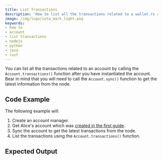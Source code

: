```yaml
---
title: List Transactions
description: 'How to list all the transactions related to a wallet.rs account.'
image: /img/logo/iota_mark_light.png
keywords:
- how to
- account
- list transactions
- nodejs
- python
- java
- rust
---
```



You can list all the transactions related to an account by calling the `Account.transactions()` function after you
have instantiated the account. Bear in mind that you will need to call the `Account.sync()` function to get the latest
information from the node.

## Code Example

The following example will:

1. Create an account manager.
2. Get Alice's account which was [created in the first guide](../accounts_and_addresses/01_create_a_wallet_account.mdx).
3. Sync the account to get the latest transactions from the node.
4. List the transactions using the `Account.transactions()` function.

<Tabs groupId="language">
    <TabItem value="rust" label="Rust">
        <RustCode/>
    </TabItem>
    <TabItem value="nodejs" label="Nodejs">
        <NodejsCode/>
    </TabItem>
    <TabItem value="python" label="Python">
        <PythonCode/>
    </TabItem>
    <TabItem value="java" label="Java">
        <JavaCode/>
    </TabItem>
</Tabs>

## Expected Output

<Tabs groupId="language">
    <TabItem value="rust" label="Rust">
        <RustOutput/>
    </TabItem>
    <TabItem value="nodejs" label="Nodejs">
        <NodejsOutput/>
    </TabItem>
    <TabItem value="python" label="Python">
        <PythonOutput/>
    </TabItem>
    <TabItem value="java" label="Java">
        <JavaOutput/>
    </TabItem>
</Tabs>

